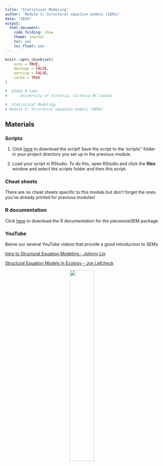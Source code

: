 ```yaml
---
title: "Statistical Modeling"
author: 'Module 3: Structural equation models (SEMs)'
date: "2024"
output:
  html_document:
    code_folding: show
    theme: journal
    toc: yes
    toc_float: yes
---
```


```r
knitr::opts_chunk$set(
	echo = TRUE,
	message = FALSE,
	warning = FALSE,
	cache = TRUE
)
```

```r

#  ES482 R labs   
#      University of Victoria, Victoria BC Canada             

#  Statistical Modeling
# Module 5: Structural equation models (SEMs)


```

## Materials

### Scripts

1. Click [here](mod_5_sem.R) to download the script! Save the script to the 'scripts'' folder in your project directory you set up in the previous module.

2. Load your script in RStudio. To do this, open RStudio and click the **files** window and select the scripts folder and then this script.

### Cheat sheets

There are no cheat sheets specific to this module but don't forget the ones you've already printed for previous modules!

### R documentation

Click [here](images/piecewiseSEM.pdf) to download the R documentation for the piecewsieSEM package

### YouTube

Below our several YouTube videos that provide a good introduction to SEMs

[Intro to Structural Equation Modeling - Johnny Lin](https://www.youtube.com/watch?v=sKVFkVoYfbs)   

[Structural Equation Models in Ecology - Jon Lefcheck](https://www.youtube.com/watch?v=VT-gw_VVP1E)    


<center>
![](images/construction_dog.jpeg){width=40%}
</center>